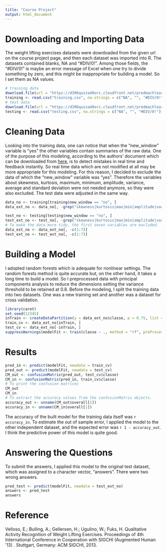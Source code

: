 ```yaml
---
title: "Course Project"
output: html_document
---
```


# Downloading and Importing Data

The weight lifting exercises datasets were downloaded from the given url on the course project page, and then each dataset was imported into R. The datasets contained blanks, NA and "#DIV/0!". Among those fields, the "#DIV/0!" is maybe an error message of Excel when one try to divide something by zero, and this might be inappropriate for building a model. So I set them as NA values.

```r
# training data
download.file(url = "https://d396qusza40orc.cloudfront.net/predmachlearn/pml-training.csv", destfile = "training.csv", method="curl")
training <- read.csv("training.csv", na.strings = c("NA", "", "#DIV/0!"))
# test data
download.file(url = "https://d396qusza40orc.cloudfront.net/predmachlearn/pml-testing.csv", destfile = "testing.csv", method="curl")
testing <- read.csv("testing.csv", na.strings = c("NA", "", "#DIV/0!"))
```

# Cleaning Data

Looking into the training data, one can notice that when the "new_window" variable is "yes" the other variables contain summaries of the raw data. One of the purpose of this modeling, according to the authors' document which can be downloaded from [here](http://groupware.les.inf.puc-rio.br/public/papers/2013.Velloso.QAR-WLE.pdf), is to detect mistakes in real time and feedback instantly. So real time data which are not modified at all may be more appropriate for this modeling. For this reason, I decided to exclude the data of which the "new_window" variable was "yes". Therefore the variables about skewness, kurtosis, maximum, minimum, amplitude, variance, average and standard deviation were not needed anymore, so they were also excluded. The test data were adjusted in the same way.

```r
data_no <- training[training$new_window == "no", ]
data_ext_no <- data_no[, -grep("skewness|kurtosis|max|min|amplitude|var|avg|stddev", colnames(training))]

test_no <- testing[testing$new_window == "no", ]
test_ext_no <- test_no[, -grep("skewness|kurtosis|max|min|amplitude|var|avg|stddev", colnames(training))]
# To make the data more tidy, the first seven variables are excluded.
data_ext_no <- data_ext_no[, -c(1:7)]
test_ext_no <- test_ext_no[, -c(1:7)]
```

# Building a Model

I adopted random forests which is adequate for nonlinear settings. The random forests method is quite accurate but, on the other hand, it takes a long time to build a model. So I preprocessed data with principal components analysis to reduce the dimensions setting the variance threshold to be retained at 0.8. Before the modeling, I split the training data into two datasets. One was a new training set and another was a dataset for cross validation.

```r
library(caret)
set.seed(12345)
inTrain <- createDataPartition(y = data_ext_no$classe, p = 0.75, list = FALSE)
train_cv <- data_ext_no[inTrain, ]
test_cv <- data_ext_no[-inTrain, ]
suppressWarnings(modelFit <- train(classe ~ ., method = "rf", preProcess = "pca", thresh = 0.8, data = train_cv, prox = TRUE))
```

# Results

```r
pred_in <- predict(modelFit, newdata = train_cv)
pred_out <- predict(modelFit, newdata = test_cv)
CM_out <- confusionMatrix(pred_out, test_cv$classe)
CM_in <- confusionMatrix(pred_in, train_cv$classe)
# To print the confusion matrices
CM_out
CM_in
# To extract the accuracy values from the confusionMatrix objects.
accuracy_out <- unname(CM_out$overall[1])
accuracy_in <- unname(CM_in$overall[1])
```  

The accuracy of the built model for the training data itself was `r accuracy_in`. To estimate the out of sample error, I applied the model to the other independent dataset, and the expected error was `r 1 - accuracy_out`. I think the predictive power of this model is quite good.

# Answering the Questions

To submit the answers, I applied this model to the original test dataset, which was assigned to a character vector, "answers". There were two wrong answers.

```r
pred_test <- predict(modelFit, newdata = test_ext_no)
answers <- pred_test
answers
```

# Reference

Velloso, E.; Bulling, A.; Gellersen, H.; Ugulino, W.; Fuks, H. Qualitative Activity Recognition of Weight Lifting Exercises. Proceedings of 4th International Conference in Cooperation with SIGCHI (Augmented Human '13) . Stuttgart, Germany: ACM SIGCHI, 2013.